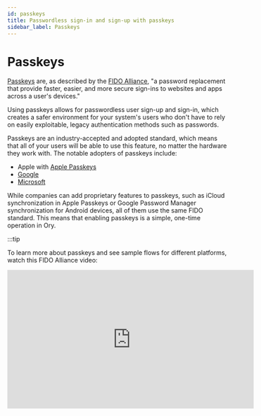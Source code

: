 ```yaml
---
id: passkeys
title: Passwordless sign-in and sign-up with passkeys
sidebar_label: Passkeys
---
```


# Passkeys

[Passkeys](https://fidoalliance.org/passkeys/) are, as described by the [FIDO Alliance](https://fidoalliance.org/), "a password
replacement that provide faster, easier, and more secure sign-ins to websites and apps across a user's devices."

Using passkeys allows for passwordless user sign-up and sign-in, which creates a safer environment for your system's users who
don't have to rely on easily exploitable, legacy authentication methods such as passwords.

Passkeys are an industry-accepted and adopted standard, which means that all of your users will be able to use this feature, no
matter the hardware they work with. The notable adopters of passkeys include:

- Apple with [Apple Passkeys](https://support.apple.com/en-us/HT213305)
- [Google](https://developers.google.com/identity/passkeys/supported-environments)
- [Microsoft](https://www.microsoft.com/en-us/security/blog/2022/05/05/this-world-password-day-consider-ditching-passwords-altogether/)

While companies can add proprietary features to passkeys, such as iCloud synchronization in Apple Passkeys or Google Password
Manager synchronization for Android devices, all of them use the same FIDO standard. This means that enabling passkeys is a
simple, one-time operation in Ory.

:::tip

To learn more about passkeys and see sample flows for different platforms, watch this FIDO Alliance video:

<iframe width="560" height="315" src="https://www.youtube.com/embed/SWocv4BhCNg" frameBorder="0" allowFullScreen />

:::

## Configuration

To allow using passkeys, enable paswordless login. To do that in the Ory Network, go to [**Ory Console**](https://console.ory.sh/)
→ **Passwordless Login** and toggle the switch to enable the feature.

```mdx-code-block
import BrowserWindow from "@site/src/theme/BrowserWindow"

<BrowserWindow url="https://console.ory.sh/">

![Enabling passwordless login allows to use passkeys](../_static/webauthn/1.png)

</BrowserWindow>
```

## Example

This is a macOS Safari prompt the browser shows when users try to sign in using the passwordless method. The first option allows
to use a passkey associated with this account that's stored in the iCloud Keyhain of the user that's signed in to iCloud on this
device.

The second option allows delegating user authentication to a camera-equipped device. Upon successful authentication, a matching
passkey found on the device will be used to sign in.

```mdx-code-block
<BrowserWindow url="https://playground.projects.oryapis.com/ui">

![Apple Passkeys in Safari](../_static/webauthn/2.png)

</BrowserWindow>
```

